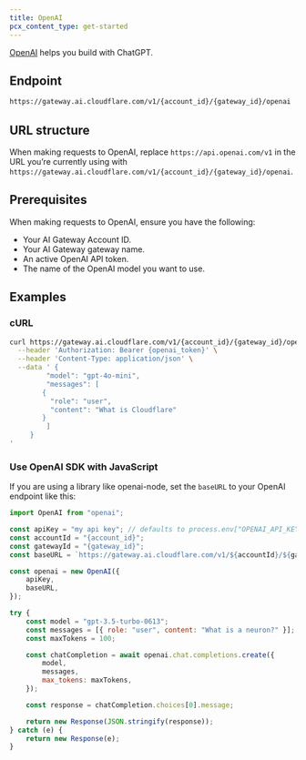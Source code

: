 ```yaml
---
title: OpenAI
pcx_content_type: get-started
---
```


[OpenAI](https://openai.com/about/) helps you build with ChatGPT.

## Endpoint

```txt
https://gateway.ai.cloudflare.com/v1/{account_id}/{gateway_id}/openai
```

## URL structure

When making requests to OpenAI, replace `https://api.openai.com/v1` in the URL you’re currently using with `https://gateway.ai.cloudflare.com/v1/{account_id}/{gateway_id}/openai`.

## Prerequisites

When making requests to OpenAI, ensure you have the following:

- Your AI Gateway Account ID.
- Your AI Gateway gateway name.
- An active OpenAI API token.
- The name of the OpenAI model you want to use.

## Examples

### cURL

```bash title="Request"
curl https://gateway.ai.cloudflare.com/v1/{account_id}/{gateway_id}/openai/chat/completions \
  --header 'Authorization: Bearer {openai_token}' \
  --header 'Content-Type: application/json' \
  --data ' {
   		 "model": "gpt-4o-mini",
   		 "messages": [
        {
          "role": "user",
          "content": "What is Cloudflare"
        }
   		 ]
   	 }
'
```

### Use OpenAI SDK with JavaScript

If you are using a library like openai-node, set the `baseURL` to your OpenAI endpoint like this:

```js title="JavaScript"
import OpenAI from "openai";

const apiKey = "my api key"; // defaults to process.env["OPENAI_API_KEY"]
const accountId = "{account_id}";
const gatewayId = "{gateway_id}";
const baseURL = `https://gateway.ai.cloudflare.com/v1/${accountId}/${gatewayId}/openai`;

const openai = new OpenAI({
	apiKey,
	baseURL,
});

try {
	const model = "gpt-3.5-turbo-0613";
	const messages = [{ role: "user", content: "What is a neuron?" }];
	const maxTokens = 100;

	const chatCompletion = await openai.chat.completions.create({
		model,
		messages,
		max_tokens: maxTokens,
	});

	const response = chatCompletion.choices[0].message;

	return new Response(JSON.stringify(response));
} catch (e) {
	return new Response(e);
}
```
